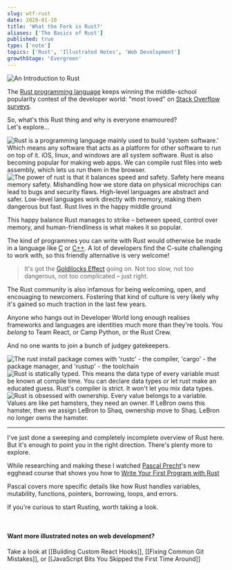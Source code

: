 ```yaml
---
slug: wtf-rust
date: 2020-01-10
title: 'What the Fork is Rust?'
aliases: ['The Basics of Rust']
published: true
type: ['note']
topics: ['Rust', 'Illustrated Notes', 'Web Development']
growthStage: 'Evergreen'
---
```


<Image src="https://res.cloudinary.com/dg3gyk0gu/image/upload/c_scale,w_800/v1592262461/maggieappleton.com/egghead-course-notes/wtf-rust/WTFRust_1.png" alt="An Introduction to Rust" />

<IntroParagraph>

The <a href="https://www.rust-lang.org/">Rust programming language</a> keeps winning the middle-school popularity contest of the developer world: "most loved" on <a href="https://insights.stackoverflow.com/survey/2019#technology">Stack Overflow surveys</a>.

</IntroParagraph>

<ImageFrame alt="Chart showing rust at the top of the rankings for most loved languages with 83.5%" width="80%" src="https://res.cloudinary.com/dg3gyk0gu/image/upload/c_scale,w_750/v1592262509/maggieappleton.com/egghead-course-notes/wtf-rust/stackoverflow.png" />

So, what's this Rust thing and why is everyone enamoured?  
Let's explore...

<Image alt="Rust is a programming language mainly used to build 'system software.' Which means any software that acts as a platform for other software to run on top of it. iOS, linux, and windows are all system software. Rust is also becoming popular for making web apps. We can compile rust files into web assembly, which lets us run them in the browser." src="https://res.cloudinary.com/dg3gyk0gu/image/upload/c_scale,w_960/v1592262462/maggieappleton.com/egghead-course-notes/wtf-rust/WTFRust_2.png" />


<Image alt="The power of rust is that it balances speed and safety. Safety here means memory safety. Mishandling how we store data on physical microchips can lead to bugs and security flaws. High-level languages are abstract and safer. Low-level languages work directly with memory, making them dangerous but fast. Rust lives in the happy middle ground" src="https://res.cloudinary.com/dg3gyk0gu/image/upload/c_scale,w_960/v1592262462/maggieappleton.com/egghead-course-notes/wtf-rust/WTFRust_4.png" />

This happy balance Rust manages to strike – between speed, control over memory, and human-friendliness is what makes it so popular.

The kind of programmes you can write with Rust would otherwise be made in a language like <a href="https://en.wikipedia.org/wiki/C_(programming_language)">C</a> or <a href="https://en.wikipedia.org/wiki/C%2B%2B">C++</a>. A lot of developers find the C-suite challenging to work with, so this friendly alternative is very welcome!

> It's got the <a href='https://en.wikipedia.org/wiki/Goldilocks_principle'>Goldilocks Effect</a> going on.  Not too slow, not too dangerous, not too complicated – just right.

The Rust community is also infamous for being welcoming, open, and encouaging to newcomers. Fostering that kind of culture is very likely why it's gained so much traction in the last few years.

Anyone who hangs out in Developer World long enough realises frameworks and languages are identities much more than they're tools. You *belong* to Team React, or Camp Python, or the Rust Crew.

And no one wants to join a bunch of judgey gatekeepers. 

<Image alt="The rust install package comes with 'rustc' - the compiler, 'cargo' - the package manager, and 'rustup' - the toolchain" src="https://res.cloudinary.com/dg3gyk0gu/image/upload/c_scale,w_960/v1592262461/maggieappleton.com/egghead-course-notes/wtf-rust/WTFRust_3.png" />

<Image alt="Rust is statically typed. This means the data type of every variable must be known at compile time. You can declare data types or let rust make an educated guess. Rust's compiler is strict. It won't let you mix data types." src="https://res.cloudinary.com/dg3gyk0gu/image/upload/c_scale,w_960/v1592262462/maggieappleton.com/egghead-course-notes/wtf-rust/WTFRust_5.png" />

<Image alt="Rust is obsessed with ownership. Every value belongs to a variable. Values are like pet hamsters, they need an owner. If LeBron owns this hamster, then we assign LeBron to Shaq, ownership move to Shaq. LeBron no longer owns the hamster." src="https://res.cloudinary.com/dg3gyk0gu/image/upload/c_scale,w_960/v1592262465/maggieappleton.com/egghead-course-notes/wtf-rust/WTFRust_6.png" />

---

I've just done a sweeping and completely incomplete overview of Rust here. But it's enough to point you in the right direction. There's plenty more to explore.

<p>While researching and making these I watched <a href="https://twitter.com/PascalPrecht">Pascal Precht</a>'s new egghead course that shows you how to <a href="https://egghead.io/courses/write-your-first-program-with-the-rust-language">Write Your First Program with Rust </a></p>

<a noTip href="https://egghead.io/courses/write-your-first-program-with-the-rust-language"><ImageFrame width="90%" alt="Shareable Custom Hooks in React" src="https://og-image-egghead-course.now.sh/write-your-first-program-with-the-rust-language" /></a>

Pascal covers more specific details like how Rust handles variables, mutability, functions, pointers, borrowing, loops, and errors.  

If you're curious to start Rusting, worth taking a look.

<br />

#### Want more illustrated notes on web development?

Take a look at [[Building Custom React Hooks]], [[Fixing Common Git Mistakes]], or [[JavaScript Bits You Skipped the First Time Around]]